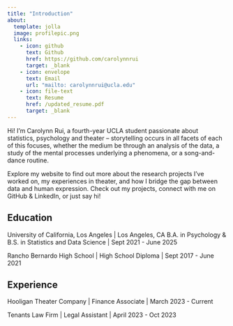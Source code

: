 ```yaml
---
title: "Introduction"
about:
  template: jolla
  image: profilepic.png
  links:
    - icon: github
      text: Github
      href: https://github.com/carolynnrui
      target: _blank
    - icon: envelope
      text: Email
      url: "mailto: carolynnrui@ucla.edu"
    - icon: file-text
      text: Resume
      href: /updated_resume.pdf
      target: _blank
---
```


Hi! I'm Carolynn Rui, a fourth-year UCLA student passionate about statistics, psychology and theater -- storytelling occurs in all facets of each of this focuses, whether the medium be through an analysis of the data, a study of the mental processes underlying a phenomena, or a song-and-dance routine.

Explore my website to find out more about the research projects I’ve worked on, my experiences in theater, and how I bridge the gap between data and human expression. Check out my projects, connect with me on GitHub & LinkedIn, or just say hi!

## Education

University of California, Los Angeles \| Los Angeles, CA B.A. in Psychology & B.S. in Statistics and Data Science \| Sept 2021 - June 2025

Rancho Bernardo High School \| High School Diploma \| Sept 2017 - June 2021

## Experience

Hooligan Theater Company \| Finance Associate \| March 2023 - Current

Tenants Law Firm \| Legal Assistant \| April 2023 - Oct 2023
